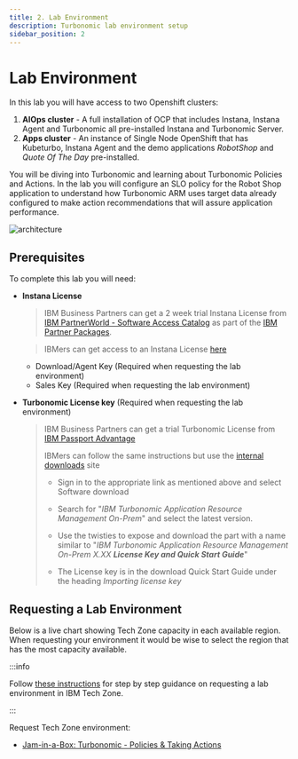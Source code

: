 ```yaml
---
title: 2. Lab Environment
description: Turbonomic lab environment setup
sidebar_position: 2
---
```


# Lab Environment

In this lab you will have access to two Openshift clusters:

1. **AIOps cluster** - A full installation of OCP that includes Instana, Instana
   Agent and Turbonomic all pre-installed Instana and Turbonomic Server.
2. **Apps cluster** - An instance of Single Node OpenShift that has Kubeturbo,
   Instana Agent and the demo applications _RobotShop_ and _Quote Of The Day_
   pre-installed.

You will be diving into Turbonomic and learning about Turbonomic Policies and
Actions. In the lab you will configure an SLO policy for the Robot Shop
application to understand how Turbonomic ARM uses target data already configured
to make action recommendations that will assure application performance.

![architecture](images/architecture-instana-turbo.png)

## Prerequisites

To complete this lab you will need:

- **Instana License**

  > IBM Business Partners can get a 2 week trial Instana License from
  > [IBM PartnerWorld - Software Access Catalog](https://www.ibm.com/partnerworld/program/benefits/software-access-catalog)
  > as part of the
  > [IBM Partner Packages](https://www.ibm.com/partnerworld/public/partner-package).

  > IBMers can get access to an Instana License
  > [here](https://ibm.seismic.com/Link/Content/DCbhQJW3BgC2XGWMhVfVjMQV6gDB)

  - Download/Agent Key (Required when requesting the lab environment)
  - Sales Key (Required when requesting the lab environment)

- **Turbonomic License key** (Required when requesting the lab environment)

  > IBM Business Partners can get a trial Turbonomic License from
  > [IBM Passport Advantage](https://www.ibm.com/software/passportadvantage/pao_download_software.html)
  >
  > IBMers can follow the same instructions but use the
  > [internal downloads](https://w3.ibm.com/w3publisher/software-downloads) site
  >
  > - Sign in to the appropriate link as mentioned above and select Software
  >   download
  >
  > - Search for "_IBM Turbonomic Application Resource Management On-Prem_" and
  >   select the latest version.
  > - Use the twisties to expose and download the part with a name similar to
  >   "_IBM Turbonomic Application Resource Management On-Prem X.XX **License
  >   Key and Quick Start Guide**_"
  > - The License key is in the download Quick Start Guide under the heading
  >   _Importing license key_

## Requesting a Lab Environment


Below is a live chart showing Tech Zone capacity in each available region. When
requesting your environment it would be wise to select the region that has the
most capacity available.

<TechZoneStatus />

:::info

Follow
[these instructions](/waiops-tech-jam/labs/jam-in-a-box/#requesting-a-lab-environment)
for step by step guidance on requesting a lab environment in IBM Tech Zone.

:::

Request Tech Zone environment:

- [Jam-in-a-Box: Turbonomic - Policies & Taking Actions](https://techzone.ibm.com/my/reservations/create/64a3ba32b1a45b001790c4a7)
